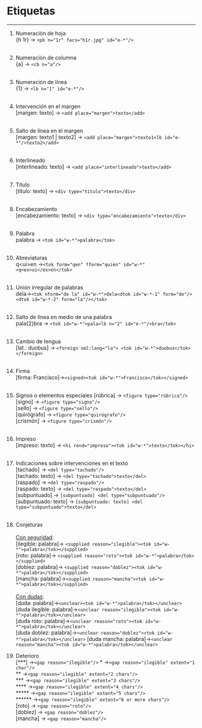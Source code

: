 # Etiquetas
***

1. Numeración de hoja   
  {h 1r} &rarr; ```<pb n="1r" facs="h1r.jpg" id="e-*"/>```
<br/>  
2. Numeración de columna  
   {a} &rarr; ```<cb n="a"/>```  
<br/>
3. Numeración de línea   
  {1} &rarr; ```<lb n="1" id="e-*"/>```
<br/>  
4. Intervención en el margen  
 [margen: texto] &rarr; ```<add place="margen">texto</add>```
<br/>  
5. Salto de línea en el margen    
[margen: texto1 | texto2] &rarr; ```<add place="margen">texto1<lb id="e-*"/>texto2</add>```
<br/>  
5. Interlineado  
[interlineado: texto] &rarr; ```<add place="interlineado">texto</add>```
<br/>  
6. Título  
[título: texto] &rarr; ```<div type="título">texto</div>```
<br/>  
7. Encabezamiento  
[encabezamiento: texto] &rarr; ```<div type="encabezamiento">texto</div>```
<br/>  
8. Palabra  
palabra &rarr; ```<tok id="w-*">palabra</tok>```
<br/>  
9. Abreviaturas  
q\<ui\>en &rarr;```<tok form="qen" fform="quien" id="w-*" >q<ex>ui</ex>en</tok>```
<br/>   
10. Unión irregular de palabras  
dela&rarr;```<tok nform="de la" id="w-*">dela<dtok id="w-*-1" form="de"/><dtok
id="w-*-2" form="la"/></tok>```
<br/>  
11. Salto de línea en medio de una palabra  
pala{2}bra &rarr; ```<tok id="w-*">pala<lb n="2" id="e-*"/>bra</tok>```
<br/>  
12. Cambio de lengua  
[lat.: duobus] &rarr; ```<foreign xml:lang="la">
<tok id="w-*">duobus</tok>
</foreign>```
<br/>  
13. Firma  
[firma: Francisco]&rarr;``` <signed><tok id="w-*">Francisco</tok></signed>```
<br/>  
14. Signos o elementos especiales
[rúbrica] &rarr; ```<figure type="rúbrica"/>```  
[signo] &rarr; ```<figure type="signo"/>```  
[sello] &rarr; ```<figure type="sello"/>```  
[quirógrafo] &rarr; ```<figure type="quirógrafo"/>```   
[crismón] &rarr; ```<figure type="crismón"/>``` 
<br/>  
15. Impreso  
[impreso: texto] &rarr; ```<hi rend="impreso"><tok id="w-*">texto</tok></hi>```
<br/>  
16. Indicaciones sobre intervenciones en el texto  
[tachado] &rarr; ```<del type="tachado"/>```  
[tachado: texto] &rarr; ```<del type="tachado">texto</del>```  
[raspado] &rarr; ```<del type="raspado"/>```  
[raspado: texto] &rarr; ```<del type="raspado">texto</del>```  
[subpuntuado] &rarr; ```[subpuntuado] <del type="subpuntuado"/>```  
[subpuntuado: texto] &rarr; ```[subpuntuado: texto] <del type="subpuntuado">texto</del>```
<br/>  
17. Conjeturas   
<br/> 
<ins>Con seguridad</ins>:  
[ilegible: palabra]&rarr; ```<supplied reason="ilegible"><tok id="w-*">palabra</tok></supplied>```  
[roto: palabra]&rarr; ```<supplied reason="roto"><tok id="w-*">palabra</tok></supplied>```  
[doblez: palabra]&rarr; ```<supplied reason="doblez"><tok id="w-*">palabra</tok></supplied>```  
[mancha: palabra]&rarr;```<supplied reason="mancha"><tok id="w-*">palabra</tok></supplied>```  
<br/> 
<ins>Con dudas</ins>:  
[duda: palabra]&rarr;``` <unclear><tok id="w-*">palabra</tok></unclear>```  
[duda ilegible: palabra]&rarr;```<unclear reason="ilegible"><tok id="w-*">palabra</tok></unclear> ```  
[duda roto: palabra]&rarr;```<unclear reason="roto"><tok id="w-*">palabra</tok></unclear> ```  
[duda doblez: palabra]&rarr;```<unclear reason="doblez"><tok id="w-*">palabra</tok></unclear> ```
[duda mancha: palabra]&rarr;```<unclear reason="mancha"><tok id="w-*">palabra</tok></unclear> ``` 
<br/>   

18. Deterioro  
[***] &rarr;``` <gap reason="ilegible"/>``` 
\* &rarr;```<gap reason="ilegible" extent="1 char"/> ```   
\*\* &rarr;``` <gap reason="ilegible" extent="2 chars"/>```   
\*\*\* &rarr;```<gap reason="ilegible" extent="3 chars"/> ```  
\*\*\*\* &rarr;``` <gap reason="ilegible" extent="4 chars"/>```  
\*\*\*\*\* &rarr;``` <gap reason="ilegible" extent="5 chars"/>```  
\*\*\*\*\*\* &rarr;``` <gap reason="ilegible" extent="6 or more chars"/>```  
[roto] &rarr; ```<gap reason="roto"/> ```  
[doblez] &rarr; ```<gap reason="doblez"/> ```  
[mancha] &rarr; ``` <gap reason="mancha"/>```  